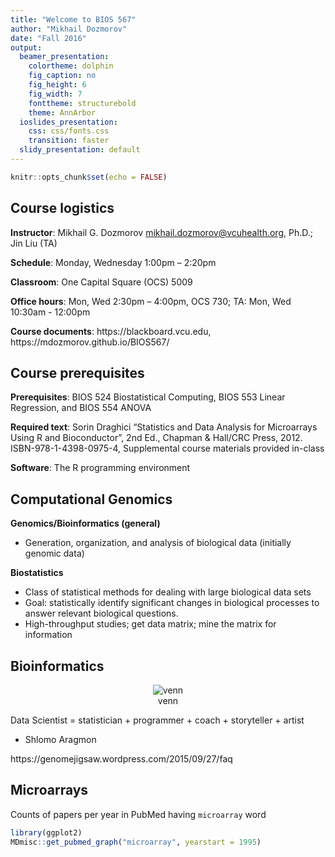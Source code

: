 ```yaml
---
title: "Welcome to BIOS 567"
author: "Mikhail Dozmorov"
date: "Fall 2016"
output:
  beamer_presentation:
    colortheme: dolphin
    fig_caption: no
    fig_height: 6
    fig_width: 7
    fonttheme: structurebold
    theme: AnnArbor
  ioslides_presentation:
    css: css/fonts.css
    transition: faster
  slidy_presentation: default
---
```


```r
knitr::opts_chunk$set(echo = FALSE)
```

## Course logistics

**Instructor**: Mikhail G. Dozmorov <mikhail.dozmorov@vcuhealth.org>, Ph.D.; Jin Liu (TA)

**Schedule**: Monday, Wednesday 1:00pm – 2:20pm

**Classroom**: One Capital Square (OCS) 5009

**Office hours**: Mon, Wed 2:30pm – 4:00pm, OCS 730; TA: Mon, Wed 10:30am - 12:00pm

**Course documents**: https://blackboard.vcu.edu, https://mdozmorov.github.io/BIOS567/ 

## Course prerequisites

**Prerequisites**: BIOS 524 Biostatistical Computing, BIOS 553 Linear Regression, and BIOS 554 ANOVA

**Required text**: Sorin Draghici “Statistics and Data Analysis for Microarrays Using R and Bioconductor”, 2nd Ed., Chapman & Hall/CRC Press, 2012. ISBN-978-1-4398-0975-4, Supplemental course materials provided in-class

**Software**: The R programming environment

## Computational Genomics

**Genomics/Bioinformatics (general)**

- Generation, organization, and analysis of biological data (initially genomic data) 

**Biostatistics**

- Class of statistical methods for dealing with large biological data sets 
- Goal: statistically identify significant changes in biological processes to answer relevant biological questions.
- High-throughput studies; get data matrix; mine the matrix for information

## Bioinformatics {.smaller}

<center>
![venn](img/venn_bioinformatics.png)
</center>

Data Scientist = statistician + programmer + coach + storyteller + artist

- Shlomo Aragmon

https://genomejigsaw.wordpress.com/2015/09/27/faq

## Microarrays

Counts of papers per year in PubMed having `microarray` word


```r
library(ggplot2)
MDmisc::get_pubmed_graph("microarray", yearstart = 1995)
```

